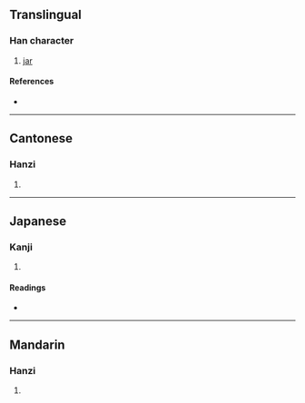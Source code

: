 {{character info/new}}
==Translingual==

===Han character===
{{Han char|rn=98|rad=瓦|as=12|sn=17|four=81317|canj=OFMVN|ids=⿰無瓦}}

# [[jar]]

====References====
* {{Han ref|kx=0752.130|dkj=21604|dj=1159.290|hdz=21432.010|uh=7512|ud=29970|bh=ED71|bd=60785}}

----

==Cantonese==

===Hanzi===
{{yue-hanzi|jyut=mou5|y=mou5}}

# {{defn|lang=yue|sort=瓦12}}

----

==Japanese==

===Kanji===
{{ja-kanji|grade=|rs=瓦12}}

# {{defn|lang=ja|sort=瓦12}}

====Readings====
* {{ja-readings|on=[[ぶ]] (bu), [[む]] (mu)|kun=[[かめ]] (kame)|nanori=}}

----

==Mandarin==

===Hanzi===
{{cmn-hanzi|pin=[[wǔ]] ([[wu3]])|wg=wu<sup>3</sup>}}

# {{defn|lang=cmn|sort=瓦12}}